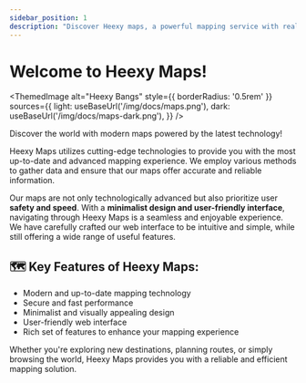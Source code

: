 ---
sidebar_position: 1
description: "Discover Heexy maps, a powerful mapping service with real-time traffic updates, route planning, and more."
---

# Welcome to Heexy Maps!

<ThemedImage
  alt="Heexy Bangs"
  style={{ borderRadius: '0.5rem' }}
  sources={{
    light: useBaseUrl('/img/docs/maps.png'),
    dark: useBaseUrl('/img/docs/maps-dark.png'),
  }}
/>

Discover the world with modern maps powered by the latest technology!

Heexy Maps utilizes cutting-edge technologies to provide you with the most up-to-date and advanced mapping experience. We employ various methods to gather data and ensure that our maps offer accurate and reliable information.

Our maps are not only technologically advanced but also prioritize user **safety and speed**. With a **minimalist design and user-friendly interface**, navigating through Heexy Maps is a seamless and enjoyable experience. We have carefully crafted our web interface to be intuitive and simple, while still offering a wide range of useful features.

## 🗺️ Key Features of Heexy Maps:

- Modern and up-to-date mapping technology
- Secure and fast performance
- Minimalist and visually appealing design
- User-friendly web interface
- Rich set of features to enhance your mapping experience

Whether you're exploring new destinations, planning routes, or simply browsing the world, Heexy Maps provides you with a reliable and efficient mapping solution.